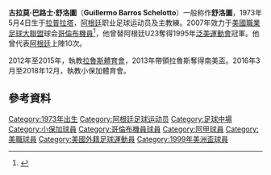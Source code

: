 {{noteta
|G1=足球
|G2=南美球會
|1=zh-cn:吉列尔莫·巴罗斯·谢洛托;zh-hk:古拉莫·巴路士·舒洛圖;zh-tw:吉列爾莫-巴羅斯-謝洛托
|2=zh-cn:谢洛托;zh-hk:舒洛圖;zh-tw:謝洛托;
|3=zh-cn:拉普拉塔体操;zh-hk:甘拿斯亞;zh-tw:拉普拉塔體操;
}}
{{Infobox football biography
| name                 = 古拉莫·巴路士·舒洛圖<br />Guillermo Barros Schelotto
| image                = Guillermodandounacharla.jpg
| image_size           = 240px
| caption              = 
| fullname             = Guillermo Barros Schelotto
| birth_date           = {{birth date and age|1973|5|4|df=y}}
| birth_place          = {{flag|ARG}}[[拉普拉塔|拉普拉塔]] 
| height               = {{Height|m=1.71}}
| position             = [[攻擊中場|攻擊中場]]、[[翼鋒|翼鋒]]、[[足球前鋒|前鋒]] 
| currentclub          = 
| clubnumber           = 
| youthyears1          = 1985–1991
| youthclubs1          = [[甘拿斯亞|甘拿斯亞]]
| years1               = 1991–1997
| clubs1               = [[甘拿斯亞|甘拿斯亞]]
| caps1                = 184
| goals1               = 49
| years2               = 1997–2007
| clubs2               = [[小保加|小保加]]
| caps2                = 300
| goals2               = 86
| years3               = 2007–2010
<!------------------------------------------------------------------
note: Playoff matches are not counted as league matches by most statistical sources 
(e.g. Soccerbase and the Sky Sports (Rothmans) Football Yearbook, so they should not be included in this infobox)
-------------------------------------------------------------------->
| clubs3               = [[哥倫布機員|哥倫布機員]]
| caps3                = 118
| goals3               = 38
| years4               = 2011
| clubs4               = [[甘拿斯亞|甘拿斯亞]]
| caps4                = 20
| goals4               = 3
| totalcaps            = 526 |totalgoals = 145
| nationalyears1       = 1995–1999
| nationalteam1        = [[阿根廷國家足球隊|阿根廷]]
| nationalcaps1        = 10
| nationalgoals1       = 0
| manageryears1 = 2012–2015
| managerclubs1= [[拉魯斯體育會|拉魯斯]]
| manageryears2 = 2016–2018
| managerclubs2= [[小保加|小保加]]
| manageryears3 = 2019–
| managerclubs3= [[洛杉磯銀河|洛杉磯銀河]]
| pcupdate             = 
| ntupdate             = 
}}
'''古拉莫·巴路士·舒洛圖'''（'''Guillermo Barros Schelotto'''）一般称作'''舒洛圖'''，1973年5月4日生于[[拉普拉塔|拉普拉塔]]，[[阿根廷|阿根廷]]职业足球运动员及主教練。2007年效力于[[美國職業足球大聯盟|美國職業足球大聯盟]]球会[[哥倫布機員|哥倫布機員]]<ref>{{Cite web |url=http://hk.apple.nextmedia.com/sports/art/20081123/11880406 |title=舒洛圖膺美職 MVP |access-date=2016-05-08 |archive-date=2016-10-16 |archive-url=https://web.archive.org/web/20161016024820/http://hk.apple.nextmedia.com/sports/art/20081123/11880406 |dead-url=no }}</ref>，他曾替阿根廷U23奪得1995年[[泛美運動會|泛美運動會]]冠軍。他曾代表[[阿根廷國家足球隊|阿根廷]]上陣10次。

2012年至2015年，執教[[拉魯斯體育會|拉魯斯體育會]]，2013年帶領拉魯斯奪得南美盃。2016年3月至2018年12月，執教小保加體育會。

==參考資料==
{{reflist}}
{{1999年美洲國家盃足球賽阿根廷參賽名單}}

{{DEFAULTSORT:Barros Schelotto, Guillermo}}
[[Category:1973年出生|Category:1973年出生]]
[[Category:阿根廷足球运动员|Category:阿根廷足球运动员]]
[[Category:足球中場|Category:足球中場]]
[[Category:小保加球員|Category:小保加球員]]
[[Category:哥倫布機員球員|Category:哥倫布機員球員]]
[[Category:阿甲球員|Category:阿甲球員]]
[[Category:美職球員|Category:美職球員]]
[[Category:美國外籍足球運動員|Category:美國外籍足球運動員]]
[[Category:1999年美洲盃球員|Category:1999年美洲盃球員]]